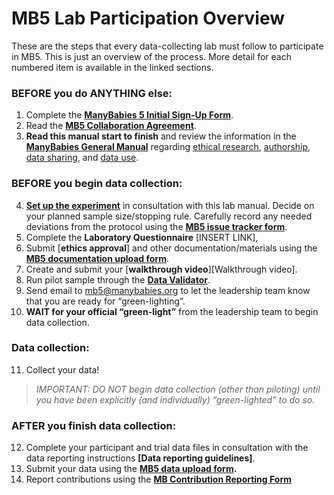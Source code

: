 # MB5 Lab Participation Overview

These are the steps that every data-collecting lab must follow to participate in MB5. This is just an overview of the process. More detail for each numbered item is available in the linked sections.

### BEFORE you do ANYTHING else: {.unnumbered}

1.  Complete the <a href="https://docs.google.com/forms/d/e/1FAIpQLSdJnP3KO_dCmj-jNPHs0XP2j3q66g1RI6L31dwhCzhwhoJeoA/viewform" target="_blank"><b>ManyBabies 5 Initial Sign-Up Form</b></a>.
2.  Read the <a href="https://docs.google.com/document/d/1vbTDmH6euda5pJN4uyds3zsnQ1DXrW9wpHogwC-5TSk/edit?usp=sharing" target="_blank"><b>MB5 Collaboration Agreement</b></a>.
3.  <b>Read this manual start to finish</b> and review the information in the <a href="https://docs.google.com/document/d/e/2PACX-1vQT9a2lYPUclD_Mbqz_sca4NZq6tCb1HzfMSt9EEQt54mAb55vrkE3J6_6uydYAH-afCdSCaSELycAI/pub" target="_blank"><b>ManyBabies General Manual</b></a> regarding <a href="https://docs.google.com/document/d/1dZ3sF2UcxvpkfOfKSKFeObTMZRbpUYloMUiPYtZy0ng/edit#heading=h.22i70rxou3ha" target="_blank">ethical research</a>, <a href="https://docs.google.com/document/d/1dZ3sF2UcxvpkfOfKSKFeObTMZRbpUYloMUiPYtZy0ng/edit#heading=h.9ty2g48mpe0t" target="_blank">authorship</a>, <a href="https://docs.google.com/document/d/1dZ3sF2UcxvpkfOfKSKFeObTMZRbpUYloMUiPYtZy0ng/edit#heading=h.aunbjkpwxhf3" target="_blank">data sharing</a>, and <a href="https://docs.google.com/document/d/1dZ3sF2UcxvpkfOfKSKFeObTMZRbpUYloMUiPYtZy0ng/edit#heading=h.6h67zsyeiveg" target="_blank">data use</a>.

### BEFORE you begin data collection: {.unnumbered}

4.  [**Set up the experiment**](#setup) in consultation with this lab manual. Decide on your planned sample size/stopping rule. Carefully record any needed deviations from the protocol using the <a href="https://docs.google.com/forms/d/e/1FAIpQLSfXoKjJo3XgGuXCLhWhzEDz0UrJ7tmio-70SoS24g4vqc4Utg/viewform?usp=sf_link" target="_blank"><b>MB5 issue tracker form</b></a>.
5.  Complete the <b>Laboratory Questionnaire</b> \[INSERT LINK\],
6.  Submit \[**ethics approval**\] and other documentation/materials using the <a href="https://docs.google.com/forms/d/e/1FAIpQLScunCYwrJApObng6xVV_lN4CUrcLrsrAKmiBmia67vPc9jNTA/viewform?usp=sf_link" target="_blank"><b>MB5 documentation upload form</b></a>.
7.  Create and submit your \[**walkthrough video**\]\[Walkthrough video\].
8.  Run pilot sample through the <a href="https://manybabies.org/validator/" target="_blank"><b>Data Validator</b></a>.
9.  Send email to [mb5\@manybabies.org](mb5@manybabies.org) to let the leadership team know that you are ready for “green-lighting”.
10. **WAIT for your official “green-light”** from the leadership team to begin data collection.

### Data collection: {.unnumbered}

11. Collect your data!

> *IMPORTANT: DO NOT begin data collection (other than piloting) until you have been explicitly (and individually) “green-lighted” to do so.*

### AFTER you finish data collection: {.unnumbered}

12. Complete your participant and trial data files in consultation with the data reporting instructions **\[Data reporting guidelines\]**.
13. Submit your data using the [**MB5 data upload form**](https://docs.google.com/forms/d/e/1FAIpQLSeydFOC2LviKVBhHEpExH5SEJsqH0705pxH8gwHsPDN13Qk6Q/viewform?usp=sf_link)**.**
14. Report contributions using the [**MB Contribution Reporting Form**](https://manybabies.org/credit/)
